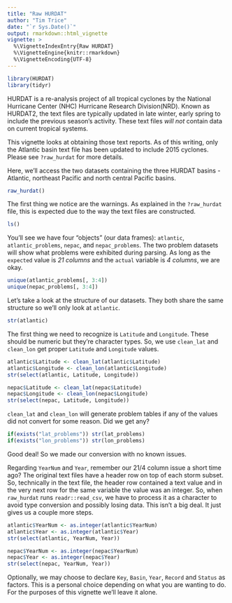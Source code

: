 ```yaml
---
title: "Raw HURDAT"
author: "Tim Trice"
date: "`r Sys.Date()`"
output: rmarkdown::html_vignette
vignette: >
  %\VignetteIndexEntry{Raw HURDAT}
  %\VignetteEngine{knitr::rmarkdown}
  %\VignetteEncoding{UTF-8}
---
```


```r
library(HURDAT)
library(tidyr)
```

HURDAT is a re-analysis project of all tropical cyclones by the National Hurricane Center (NHC) Hurricane Research Division(NRD). Known as HURDAT2, the text files are typically updated in late winter, early spring to include the previous season's activity. These text files *will not* contain data on current tropical systems. 

This vignette looks at obtaining those text reports. As of this writing, only the Atlantic basin text file has been updated to include 2015 cyclones. Please see `?raw_hurdat` for more details. 

Here, we'll access the two datasets containing the three HURDAT basins - Atlantic, northeast Pacific and north central Pacific basins. 

```r
raw_hurdat()
```

The first thing we notice are the warnings. As explained in the `?raw_hurdat` file, this is expected due to the way the text files are constructed. 

```r
ls()
```

You'll see we have four "objects" (our data frames): `atlantic`, `atlantic_problems`, `nepac`, and `nepac_problems`. The two problem datasets will show what problems were exhibited during parsing. As long as the `expected` value is *21 columns* and the `actual` variable is *4 columns*, we are okay. 

```r
unique(atlantic_problems[, 3:4])
unique(nepac_problems[, 3:4])
```

Let's take a look at the structure of our datasets. They both share the same structure so we'll only look at `atlantic`.

```r
str(atlantic)
```

The first thing we need to recognize is `Latitude` and `Longitude`. These should be numeric but they're character types. So, we use `clean_lat` and `clean_lon` get proper `Latitude` and `Longitude` values.

```r
atlantic$Latitude <- clean_lat(atlantic$Latitude)
atlantic$Longitude <- clean_lon(atlantic$Longitude)
str(select(atlantic, Latitude, Longitude))
```

```r
nepac$Latitude <- clean_lat(nepac$Latitude)
nepac$Longitude <- clean_lon(nepac$Longitude)
str(select(nepac, Latitude, Longitude))
```

`clean_lat` and `clean_lon` will generate problem tables if any of the values did not convert for some reason. Did we get any?

```r
if(exists("lat_problems")) str(lat_problems)
if(exists("lon_problems")) str(lon_problems)
```

Good deal! So we made our conversion with no known issues. 

Regarding `YearNum` and `Year`, remember our 21/4 column issue a short time ago? The original text files have a header row on top of each storm subset. So, technically in the text file, the header row contained a text value and in the very next row for the same variable the value was an integer. So, when `raw_hurdat` runs `readr::read_csv`, we have to process it as a character to avoid type conversion and possibly losing data. This isn't a big deal. It just gives us a couple more steps.

```r
atlantic$YearNum <- as.integer(atlantic$YearNum)
atlantic$Year <- as.integer(atlantic$Year)
str(select(atlantic, YearNum, Year))

nepac$YearNum <- as.integer(nepac$YearNum)
nepac$Year <- as.integer(nepac$Year)
str(select(nepac, YearNum, Year))
```

Optionally, we may choose to declare `Key`, `Basin`, `Year`, `Record` and `Status` as factors. This is a personal choice depending on what you are wanting to do. For the purposes of this vignette we'll leave it alone.


